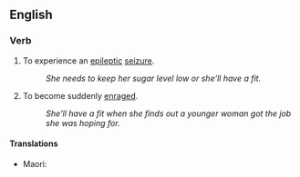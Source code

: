 ==English==

===Verb===
{{head|en|verb}}

# {{lb|en|idiomatic}} To experience an [[epileptic]] [[seizure]].
#: ''She needs to keep her sugar level low or she'll have a fit.''
# {{lb|en|idiomatic}} To become suddenly [[enrage]]d.
#: ''She'll have a fit when she finds out a younger woman got the job she was hoping for.''

====Translations====
{{trans-top|to have an epileptic seizure}}
* Maori: {{t|mi|hūkeke }}
{{trans-mid}}
{{trans-bottom}}

{{trans-top|to become suddenly enraged}}
{{trans-mid}}
{{trans-bottom}}